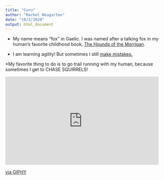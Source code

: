 ```yaml
---
title: "Curu"
author: "Rachel Neugarten"
date: "10/2/2020"
output: html_document
---
```


* My name means "fox" in Gaelic. I was named after a talking fox in my human's favorite childhood book, [The Hounds of the Morrigan](https://www.goodreads.com/book/show/13843.The_Hounds_of_the_M_rr_gan). 

* I am learning agility! But sometimes I still [make mistakes.](https://photos.app.goo.gl/pBp9V2cC59izU4eD8)

*My favorite thing to do is to go trail running with my human, because sometimes I get to CHASE SQUIRRELS!

<iframe src="https://giphy.com/embed/NoHe3HpB1Mg8w" width="480" height="276" frameBorder="0" class="giphy-embed" allowFullScreen></iframe><p><a href="https://giphy.com/gifs/movie-up-NoHe3HpB1Mg8w">via GIPHY</a></p>